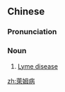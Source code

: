 {{also|莱姆病}}
==Chinese==
{{zh-forms|s=莱姆病|type=21}}

===Pronunciation===
{{zh-pron
|m=láimǔbìng
|c=loi4 mou5 beng6
|cat=n
}}

===Noun===
{{zh-noun}}

# [[Lyme disease]]

[[zh:萊姆病]]